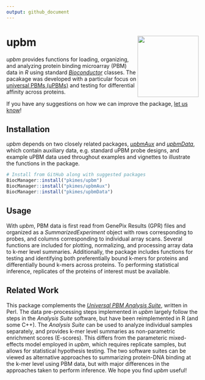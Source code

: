 ```yaml
---
output: github_document
---
```


# upbm <img src="man/figures/upbm.png" align="right" alt="" width="160"/>

*upbm* provides functions for loading, organizing, and analyzing protein binding microarray (PBM) data
in *R* using standard [*Bioconductor*](https://bioconductor.org/) classes. The pacakage was developed
with a particular focus on [universal PBMs (uPBMs)](https://www.ncbi.nlm.nih.gov/pubmed/16998473) and
testing for differential affinity across proteins.

If you have any suggestions on how we can improve the package, 
[let us know](https://github.com/pkimes/upbm/issues)!

## Installation

*upbm* depends on two closely related packages, [*upbmAux*](http://github.com/pkimes/upbmAux) and
[*upbmData*](https://github.com/pkimes/upbmData), which contain auxiliary data,
e.g. standard uPBM probe designs, and example uPBM data used throughout examples and vignettes to
illustrate the functions in the package.

```r
# Install from GitHub along with suggested packages
BiocManager::install("pkimes/upbm")
BiocManager::install("pkimes/upbmAux")
BiocManager::install("pkimes/upbmData")
```

## Usage

With *upbm*, PBM data is first read from GenePix Results (GPR) files and organized as a
*SummarizedExperiment* object with rows corresponding to probes, and columns corresponding
to individual array scans. Several functions are included for plotting, normalizing, and
processing array data to k-mer level summaries. Additionally, the package includes functions
for testing and identifying both preferentially bound k-mers for proteins and differentially
bound k-mers across proteins. To performing statistical inference, replicates of the proteins
of interest must be available. 

## Related Work

This package complements the [*Universal PBM Analysis Suite*](http://the_brain.bwh.harvard.edu/PBMAnalysisSuite/index.html),
written in Perl. The data pre-processing steps implemented in *upbm* largely follow
the steps in the *Analysis Suite* software, but have been reimplemented in R (and some C++). 
The *Analysis Suite* can be used to analyze individual samples separately,
and provides k-mer level summaries as non-parametric enrichment scores (E-scores). 
This differs from the parameteric mixed-effects model employed in *upbm*,
which requires replicate samples, but allows for statistical hypothesis testing.
The two software suites can be viewed as alternative approaches to summarizing
protein-DNA binding at the k-mer level using PBM data, but with major differences in
the approaches taken to perform inference. We hope you find *upbm* useful!
